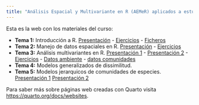 ```yaml
---
title: "Análisis Espacial y Multivariante en R (AEMeR) aplicados a estudios de Biodiversidad"
---
```


Esta es la web con los materiales del curso:

* **Tema 1:** Introducción a R. [Presentación](AEMER-1_Intro.pdf){target="_blank"} - [Ejercicios](AEMER-1-Ejercicios.qmd){target="_blank"} - [Ficheros](data/Abundance.csv){target="_blank"}
* **Tema 2:** Manejo de datos espaciales en R. [Presentación](AEMER-2_Analisis_espacial.qmd){target="_blank"} - [Ejercicios](AEMER-2_Ejercicios.qmd){target="_blank"}
* **Tema 3:** Análisis multivariantes en R. [Presentación 1](AEMER-3_Analisis_multivariante.pdf){target="_blank"} - [Presentación 2](AEMER-3_Analisis_multivariante.qmd){target="_blank"} - [Ejercicios](AEMER-3_Ejercicios.qmd){target="_blank"} - [Datos ambiente](data/sciberras_ambiente.xlsx){target="_blank"} - [datos comunidades](data/sciberras_especies.xlsx){target="_blank"}
* **Tema 4:** Modelos generalizados de dissimilitud. 
* **Tema 5:** Modelos jerarquicos de comunidades de especies. [Presentación 1](AEMER-4_HMSC.pdf){target="_blank"} [Presentación 2](AEMER-4_HMSC.qmd){target="_blank"}


Para saber más sobre páginas web creadas con Quarto visita <https://quarto.org/docs/websites>.
